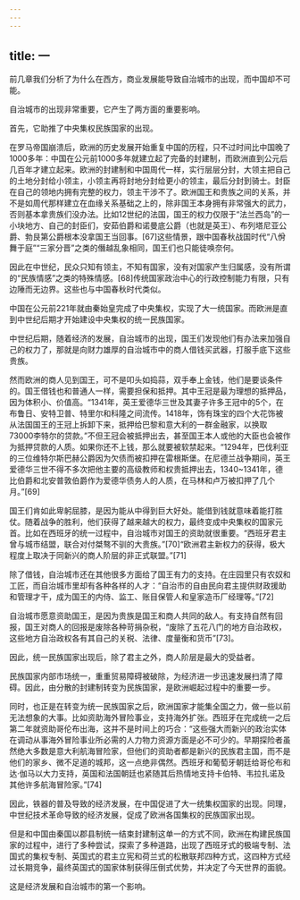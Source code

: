 ```yaml
---
---
---
```

title: 一
---



前几章我们分析了为什么在西方，商业发展能导致自治城市的出现，而中国却不可能。

自治城市的出现非常重要，它产生了两方面的重要影响。

首先，它助推了中央集权民族国家的出现。

在罗马帝国崩溃后，欧洲的历史发展开始重复中国的历程，只不过时间比中国晚了1000多年：中国在公元前1000多年就建立起了完备的封建制，而欧洲直到公元后几百年才建立起来。欧洲的封建制和中国周代一样，实行层层分封，大领主把自己的土地分封给小领主，小领主再将封地分封给更小的领主，最后分封到骑士。封臣在自己的领地内拥有完整的权力，领主干涉不了。欧洲国王和贵族之间的关系，并不是如周代那样建立在血缘关系基础之上的，除非国王本身拥有非常强大的武力，否则基本拿贵族们没办法。比如12世纪的法国，国王的权力仅限于“法兰西岛”的一小块地方、自己的封臣们，安茹伯爵和诺曼底公爵（也就是英王）、布列塔尼亚公爵、勃艮第公爵根本没拿国王当回事。[67]这些情景，跟中国春秋战国时代“八佾舞于庭”“三家分晋”之类的僭越乱象相同，国王们也只能徒唤奈何。

因此在中世纪，民众只知有领主，不知有国家，没有对国家产生归属感，没有所谓的“民族情感”之类的特殊情感。[68]传统国家政治中心的行政控制能力有限，只有边陲而无边界。这些也与中国春秋时代类似。

中国在公元前221年就由秦始皇完成了中央集权，实现了大一统国家。而欧洲是直到中世纪后期才开始建设中央集权的统一民族国家。

中世纪后期，随着经济的发展，自治城市的出现，国王们发现他们有办法来加强自己的权力了，那就是向财力雄厚的自治城市中的商人借钱买武器，打服手底下这些贵族。

然而欧洲的商人见到国王，可不是叩头如捣蒜，双手奉上金钱，他们是要谈条件的。国王借钱也和普通人一样，需要担保和抵押。其中王冠是最为理想的抵押品，因为体积小、价值高。“1341年，英王爱德华三世及其妻子许多王冠中的5个，在布鲁日、安特卫普、特里尔和科隆之间流传。1418年，饰有珠宝的四个大花饰被从法国国王的王冠上拆卸下来，抵押给巴黎和意大利的一群金融家，以换取73000李特尔的贷款。”不但王冠会被抵押出去，甚至国王本人或他的大臣也会被作为抵押贷款的人质。如果你还不上钱，那么就要被软禁起来。“1294年，巴伐利亚的三位维特尔斯巴赫公爵因为欠债而被扣押在雷根斯堡。在尼德兰战争期间，英王爱德华三世不得不多次把他主要的高级教师和权贵抵押出去，1340~1341年，德比伯爵和北安普敦伯爵作为爱德华债务人的人质，在马林和卢万被扣押了几个月。”[69]

国王们肯如此卑躬屈膝，是因为能从中得到巨大好处。能借到钱就意味着能打胜仗。随着战争的胜利，他们获得了越来越大的权力，最终变成中央集权的国家元首。比如在西班牙的统一过程中，自治城市对国王的资助就很重要。“西班牙君主曾与城市结盟，联合对付桀骜不驯的大贵族。”[70]“欧洲君主新权力的获得，极大程度上取决于同新兴的商人阶层的非正式联盟。”[71]

除了借钱，自治城市还在其他很多方面给了国王有力的支持。在庄园里只有农奴和工匠，而自治城市里却有各种各样的人才：“自治市的自由民向君主提供财政援助和管理才干，成为国王的内侍、监工、账目保管人和皇家造币厂经理等。”[72]

自治城市愿意资助国王，是因为贵族是国王和商人共同的敌人。有支持自然有回报，国王对商人的回报是废除各种苛捐杂税，“废除了五花八门的地方自治政权，这些地方自治政权各有其自己的关税、法律、度量衡和货币”[73]。

因此，统一民族国家出现后，除了君主之外，商人阶层是最大的受益者。

民族国家内部市场统一，重重贸易障碍被破除，为经济进一步迅速发展扫清了障碍。因此，由分散的封建制转变为民族国家，是欧洲崛起过程中的重要一步。

同时，也正是在转变为统一民族国家之后，欧洲国家才能集全国之力，做一些以前无法想象的大事。比如资助海外冒险事业，支持海外扩张。西班牙在完成统一之后第二年就资助哥伦布出海，这并不是时间上的巧合：“这些强大而新兴的政治实体在调动从事海外冒险事业所必需的人力物力资源方面是必不可少的。早期探险者虽然绝大多数是意大利航海冒险家，但他们的资助者都是新兴的民族君主国，而不是他们的家乡、微不足道的城邦，这一点绝非偶然。西班牙和葡萄牙朝廷给哥伦布和达·伽马以大力支持，英国和法国朝廷也紧随其后热情地支持卡伯特、韦拉扎诺及其他许多航海冒险家。”[74]

因此，铁器的普及导致的经济发展，在中国促进了大一统集权国家的出现。同理，中世纪技术革命导致的经济发展，促成了欧洲各国集权的民族国家出现。

但是和中国由秦国以郡县制统一结束封建制这单一的方式不同，欧洲在构建民族国家的过程中，进行了多种尝试，探索了多种道路，出现了西班牙式的极端专制、法国式的集权专制、英国式的君主立宪和荷兰式的松散联邦四种方式，这四种方式经过长期竞争，最终英国式的国家体制获得压倒式优势，并决定了今天世界的面貌。

这是经济发展和自治城市的第一个影响。